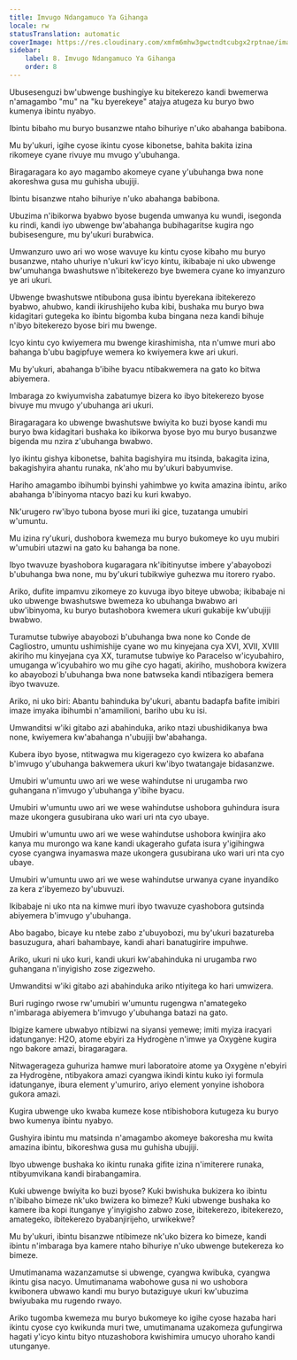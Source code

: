 ```yaml
---
title: Imvugo Ndangamuco Ya Gihanga
locale: rw
statusTranslation: automatic
coverImage: https://res.cloudinary.com/xmfm6mhw3gwctndtcubgx2rptnae/image/upload/v1741354419/small_cover_la_gran_rebelion_28716e29d2.webp
sidebar:
    label: 8. Imvugo Ndangamuco Ya Gihanga
    order: 8
---
```

Ubusesenguzi bw'ubwenge bushingiye ku bitekerezo kandi bwemerwa n'amagambo "mu" na "ku byerekeye" atajya atugeza ku buryo bwo kumenya ibintu nyabyo.

Ibintu bibaho mu buryo busanzwe ntaho bihuriye n'uko abahanga babibona.

Mu by'ukuri, igihe cyose ikintu cyose kibonetse, bahita bakita izina rikomeye cyane rivuye mu mvugo y'ubuhanga.

Biragaragara ko ayo magambo akomeye cyane y'ubuhanga bwa none akoreshwa gusa mu guhisha ubujiji.

Ibintu bisanzwe ntaho bihuriye n'uko abahanga babibona.

Ubuzima n'ibikorwa byabwo byose bugenda umwanya ku wundi, isegonda ku rindi, kandi iyo ubwenge bw'abahanga bubihagaritse kugira ngo bubisesengure, mu by'ukuri burabwica.

Umwanzuro uwo ari wo wose wavuye ku kintu cyose kibaho mu buryo busanzwe, ntaho uhuriye n'ukuri kw'icyo kintu, ikibabaje ni uko ubwenge bw'umuhanga bwashutswe n'ibitekerezo bye bwemera cyane ko imyanzuro ye ari ukuri.

Ubwenge bwashutswe ntibubona gusa ibintu byerekana ibitekerezo byabwo, ahubwo, kandi ikirushijeho kuba kibi, bushaka mu buryo bwa kidagitari gutegeka ko ibintu bigomba kuba bingana neza kandi bihuje n'ibyo bitekerezo byose biri mu bwenge.

Icyo kintu cyo kwiyemera mu bwenge kirashimisha, nta n'umwe muri abo bahanga b'ubu bagipfuye wemera ko kwiyemera kwe ari ukuri.

Mu by'ukuri, abahanga b'ibihe byacu ntibakwemera na gato ko bitwa abiyemera.

Imbaraga zo kwiyumvisha zabatumye bizera ko ibyo bitekerezo byose bivuye mu mvugo y'ubuhanga ari ukuri.

Biragaragara ko ubwenge bwashutswe bwiyita ko buzi byose kandi mu buryo bwa kidagitari bushaka ko ibikorwa byose byo mu buryo busanzwe bigenda mu nzira z'ubuhanga bwabwo.

Iyo ikintu gishya kibonetse, bahita bagishyira mu itsinda, bakagita izina, bakagishyira ahantu runaka, nk'aho mu by'ukuri babyumvise.

Hariho amagambo ibihumbi byinshi yahimbwe yo kwita amazina ibintu, ariko abahanga b'ibinyoma ntacyo bazi ku kuri kwabyo.

Nk'urugero rw'ibyo tubona byose muri iki gice, tuzatanga umubiri w'umuntu.

Mu izina ry'ukuri, dushobora kwemeza mu buryo bukomeye ko uyu mubiri w'umubiri utazwi na gato ku bahanga ba none.

Ibyo twavuze byashobora kugaragara nk'ibitinyutse imbere y'abayobozi b'ubuhanga bwa none, mu by'ukuri tubikwiye guhezwa mu itorero ryabo.

Ariko, dufite impamvu zikomeye zo kuvuga ibyo biteye ubwoba; ikibabaje ni uko ubwenge bwashutswe bwemeza ko ubuhanga bwabwo ari ubw'ibinyoma, ku buryo butashobora kwemera ukuri gukabije kw'ubujiji bwabwo.

Turamutse tubwiye abayobozi b'ubuhanga bwa none ko Conde de Cagliostro, umuntu ushimishije cyane wo mu kinyejana cya XVI, XVII, XVIII akiriho mu kinyejana cya XX, turamutse tubwiye ko Paracelso w'icyubahiro, umuganga w'icyubahiro wo mu gihe cyo hagati, akiriho, mushobora kwizera ko abayobozi b'ubuhanga bwa none batwseka kandi ntibazigera bemera ibyo twavuze.

Ariko, ni uko biri: Abantu bahinduka by'ukuri, abantu badapfa bafite imibiri imaze imyaka ibihumbi n'amamilioni, bariho ubu ku isi.

Umwanditsi w'iki gitabo azi abahinduka, ariko ntazi ubushidikanya bwa none, kwiyemera kw'abahanga n'ubujiji bw'abahanga.

Kubera ibyo byose, ntitwagwa mu kigeragezo cyo kwizera ko abafana b'imvugo y'ubuhanga bakwemera ukuri kw'ibyo twatangaje bidasanzwe.

Umubiri w'umuntu uwo ari we wese wahindutse ni urugamba rwo guhangana n'imvugo y'ubuhanga y'ibihe byacu.

Umubiri w'umuntu uwo ari we wese wahindutse ushobora guhindura isura maze ukongera gusubirana uko wari uri nta cyo ubaye.

Umubiri w'umuntu uwo ari we wese wahindutse ushobora kwinjira ako kanya mu murongo wa kane kandi ukageraho gufata isura y'igihingwa cyose cyangwa inyamaswa maze ukongera gusubirana uko wari uri nta cyo ubaye.

Umubiri w'umuntu uwo ari we wese wahindutse urwanya cyane inyandiko za kera z'ibyemezo by'ubuvuzi.

Ikibabaje ni uko nta na kimwe muri ibyo twavuze cyashobora gutsinda abiyemera b'imvugo y'ubuhanga.

Abo bagabo, bicaye ku ntebe zabo z'ubuyobozi, mu by'ukuri bazatureba basuzugura, ahari bahambaye, kandi ahari banatugirire impuhwe.

Ariko, ukuri ni uko kuri, kandi ukuri kw'abahinduka ni urugamba rwo guhangana n'inyigisho zose zigezweho.

Umwanditsi w'iki gitabo azi abahinduka ariko ntiyitega ko hari umwizera.

Buri rugingo rwose rw'umubiri w'umuntu rugengwa n'amategeko n'imbaraga abiyemera b'imvugo y'ubuhanga batazi na gato.

Ibigize kamere ubwabyo ntibizwi na siyansi yemewe; imiti myiza iracyari idatunganye: H2O, atome ebyiri za Hydrogène n'imwe ya Oxygène kugira ngo bakore amazi, biragaragara.

Nitwagerageza guhuriza hamwe muri laboratoire atome ya Oxygène n'ebyiri za Hydrogène, ntibyakora amazi cyangwa ikindi kintu kuko iyi formula idatunganye, ibura element y'umuriro, ariyo element yonyine ishobora gukora amazi.

Kugira ubwenge uko kwaba kumeze kose ntibishobora kutugeza ku buryo bwo kumenya ibintu nyabyo.

Gushyira ibintu mu matsinda n'amagambo akomeye bakoresha mu kwita amazina ibintu, bikoreshwa gusa mu guhisha ubujiji.

Ibyo ubwenge bushaka ko ikintu runaka gifite izina n'imiterere runaka, ntibyumvikana kandi birabangamira.

Kuki ubwenge bwiyita ko buzi byose? Kuki bwishuka bukizera ko ibintu n'ibibaho bimeze nk'uko bwizera ko bimeze? Kuki ubwenge bushaka ko kamere iba kopi itunganye y'inyigisho zabwo zose, ibitekerezo, ibitekerezo, amategeko, ibitekerezo byabanjirijeho, urwikekwe?

Mu by'ukuri, ibintu bisanzwe ntibimeze nk'uko bizera ko bimeze, kandi ibintu n'imbaraga bya kamere ntaho bihuriye n'uko ubwenge butekereza ko bimeze.

Umutimanama wazanzamutse si ubwenge, cyangwa kwibuka, cyangwa ikintu gisa nacyo. Umutimanama wabohowe gusa ni wo ushobora kwibonera ubwawo kandi mu buryo butaziguye ukuri kw'ubuzima bwiyubaka mu rugendo rwayo.

Ariko tugomba kwemeza mu buryo bukomeye ko igihe cyose hazaba hari ikintu cyose cyo kwikunda muri twe, umutimanama uzakomeza gufungirwa hagati y'icyo kintu bityo ntuzashobora kwishimira umucyo uhoraho kandi utunganye.

